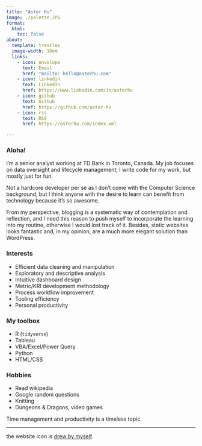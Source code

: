 ```yaml
---
title: "Aster Hu"
image: ./palette.JPG
format:
  html:
    toc: false
about:
  template: trestles
  image-width: 10em
  links:
    - icon: envelope
      text: Email
      href: "mailto: hello@asterhu.com"
    - icon: linkedin
      text: LinkedIn
      href: https://www.linkedin.com/in/asterhu
    - icon: github
      text: Github
      href: https://github.com/aster-hu
    - icon: rss
      text: RSS
      href: https://asterhu.com/index.xml

---
```


### Aloha!

I'm a senior analyst working at TD Bank in Toronto, Canada. My job focuses on data oversight and lifecycle management; I write code for my work, but mostly just for fun.

Not a hardcore developer per se as I don't come with the Computer Science background, but I think anyone with the desire to learn can benefit from technology because it's so awesome.

From my perspective, blogging is a systematic way of contemplation and reflection, and I need this reason to push myself to incorporate the learning into my routine, otherwise I would lost track of it. Besides, static websites looks fantastic and, in my opinion, are a much more elegant solution than WordPress.

### Interests

- Efficient data cleaning and manipulation
- Exploratory and descriptive analysis
- Intuitive dashboard design
- Metric/KRI development methodology
- Process workflow improvement
- Tooling efficiency
- Personal productivity

### My toolbox

- R (`tidyverse`)
- Tableau
- VBA/Excel/Power Query
- Python
- HTML/CSS

### Hobbies

- Read wikipedia
- Google random questions
- Knitting
- Dungeons & Dragons, video games

Time management and productivity is a timeless topic.

---

the website icon is [drew by myself](/post/2021-08-15-palette-profile-photo/index.qmd).